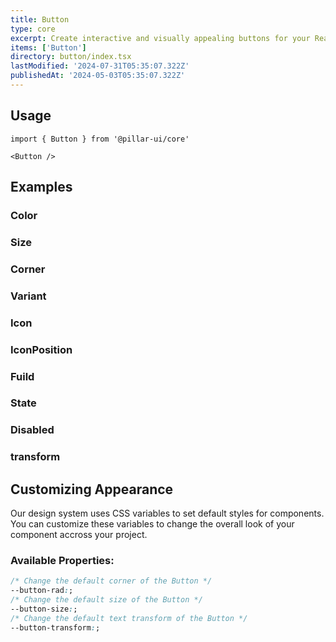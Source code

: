 ```yaml
---
title: Button
type: core
excerpt: Create interactive and visually appealing buttons for your React applications. Customize styles, sizes, and behaviors to enhance user engagement and streamline navigation.
items: ['Button']
directory: button/index.tsx
lastModified: '2024-07-31T05:35:07.322Z'
publishedAt: '2024-05-03T05:35:07.322Z'
---
```


## Usage

```tsx
import { Button } from '@pillar-ui/core'
```

```tsx
<Button />
```

## Examples

### Color

<Prop defaultValue="p" type="'i' | 'd' | 'su' | 'se' | 'w' | 'p' | 'b' | 'o'" />

<Playground name="buttonColor" root="button" />

### Size

<Prop defaultValue="4" type="'1' | '2' | '3' | '4' | '5' | '6' | '7' | '8' | '9'" />

<Playground name="buttonSize" root="button" />

### Corner

<Prop defaultValue="3" type="'0' | '1' | '2' | '3' | '4' | '5' | 'full'" />

<Playground name="buttonCorner" root="button" />

### Variant

<Prop defaultValue="solid" type="'shadow'  |  'solid'  |  'outline'  |  'soft'  |  'mixed'" />

<Playground name="buttonVariant" root="button" />

### Icon

<Playground name="buttonIcon" root="button" />

### IconPosition

<Prop defaultValue="start" type="'start'  |  'end'" />

<Playground name="buttonIconPosition" root="button" />

### Fuild

<Prop defaultValue="false" type="boolean" />

<Playground name="buttonFluid" root="button" />

### State

<Prop defaultValue="idle" type="'idle'  |  'loading'" />

<Playground name="buttonState" root="button" />

### Disabled

<Prop defaultValue="false" type="boolean" />

<Playground name="buttonDisabled" root="button" />

### transform

<Prop defaultValue="uppercase" type="'uppercase'  |  'lowercase'  |  'capitalize-once'  |  'capitalize'" />

<Playground name="buttonTransform" root="button" />

## Customizing Appearance

Our design system uses CSS variables to set default styles for components. You can customize these variables to change the overall look of your component accross your project.

### Available Properties:

```css
/* Change the default corner of the Button */
--button-rad:;
/* Change the default size of the Button */
--button-size:;
/* Change the default text transform of the Button */
--button-transform:;
```

